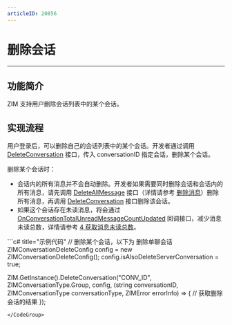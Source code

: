 ```yaml
---
articleID: 20856
---
```



# 删除会话

- - -

## 功能简介

ZIM 支持用户删除会话列表中的某个会话。

## 实现流程

用户登录后，可以删除自己的会话列表中的某个会话。开发者通过调用 [DeleteConversation](@DeleteConversation) 接口，传入 conversationID 指定会话，删除某个会话。

<Note title="Note">

删除某个会话时：

- 会话内的所有消息并不会自动删除。开发者如果需要同时删除会话和会话内的所有消息，请先调用 [DeleteAllMessage](@DeleteAllMessage) 接口（详情请参考 [删除消息](../Messaging/Delete%20messages.mdx)）删除所有消息，再调用 [DeleteConversation](@DeleteConversation) 接口删除该会话。
- 如果这个会话存在未读消息，将会通过 [OnConversationTotalUnreadMessageCountUpdated](@onConversationTotalUnreadMessageCountUpdated) 回调接口，减少消息未读总数，详情请参考 [4 获取消息未读总数](./Get%20the%20conversation%20list.mdx)。
</Note>

<CodeGroup>
```c# title="示例代码"
// 删除某个会话，以下为 删除单聊会话
ZIMConversationDeleteConfig config = new ZIMConversationDeleteConfig();
config.isAlsoDeleteServerConversation = true;

ZIM.GetInstance().DeleteConversation("CONV_ID", ZIMConversationType.Group, config,
    (string conversationID, ZIMConversationType conversationType,
                    ZIMError errorInfo) =>
    {
        // 获取删除会话的结果
    });
```
</CodeGroup>

